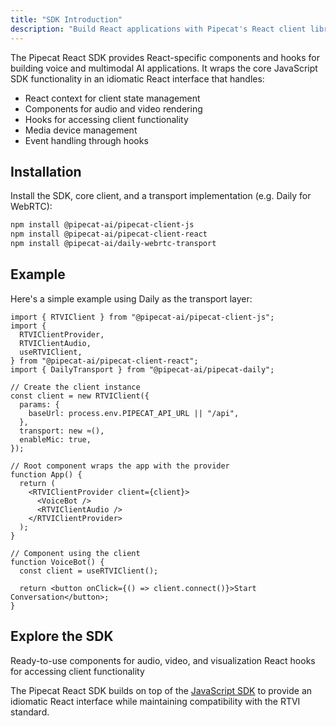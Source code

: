 ```yaml
---
title: "SDK Introduction"
description: "Build React applications with Pipecat's React client library"
---
```


The Pipecat React SDK provides React-specific components and hooks for building voice and multimodal AI applications. It wraps the core JavaScript SDK functionality in an idiomatic React interface that handles:

- React context for client state management
- Components for audio and video rendering
- Hooks for accessing client functionality
- Media device management
- Event handling through hooks

## Installation

Install the SDK, core client, and a transport implementation (e.g. Daily for WebRTC):

```bash
npm install @pipecat-ai/pipecat-client-js
npm install @pipecat-ai/pipecat-client-react
npm install @pipecat-ai/daily-webrtc-transport
```

## Example

Here's a simple example using Daily as the transport layer:

```tsx
import { RTVIClient } from "@pipecat-ai/pipecat-client-js";
import {
  RTVIClientProvider,
  RTVIClientAudio,
  useRTVIClient,
} from "@pipecat-ai/pipecat-client-react";
import { DailyTransport } from "@pipecat-ai/pipecat-daily";

// Create the client instance
const client = new RTVIClient({
  params: {
    baseUrl: process.env.PIPECAT_API_URL || "/api",
  },
  transport: new ≈(),
  enableMic: true,
});

// Root component wraps the app with the provider
function App() {
  return (
    <RTVIClientProvider client={client}>
      <VoiceBot />
      <RTVIClientAudio />
    </RTVIClientProvider>
  );
}

// Component using the client
function VoiceBot() {
  const client = useRTVIClient();

  return <button onClick={() => client.connect()}>Start Conversation</button>;
}
```

## Explore the SDK

<CardGroup cols={2}>
  <Card
    title="Components"
    icon="puzzle-piece"
    href="/client/reference/react/components"
  >
    Ready-to-use components for audio, video, and visualization
  </Card>
  <Card title="Hooks" icon="code" href="/client/reference/react/hooks">
    React hooks for accessing client functionality
  </Card>
</CardGroup>

The Pipecat React SDK builds on top of the [JavaScript SDK](/client/reference/js/introduction) to provide an idiomatic React interface while maintaining compatibility with the RTVI standard.
